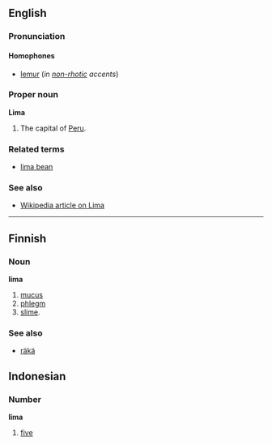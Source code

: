 ==English==
===Pronunciation===
====Homophones====
*[[lemur]] (''in [[non-rhotic]] accents'')

===Proper noun===
'''Lima'''

#The capital of [[Peru]].

===Related terms===
*[[lima bean]]

===See also===
*[[w:Lima|Wikipedia article on Lima]]

----

==Finnish==
===Noun===
'''lima'''

#[[mucus]]
#[[phlegm]]
#[[slime]].

===See also===
*[[räkä]]

==Indonesian==
===Number===
'''lima'''
#[[five]]